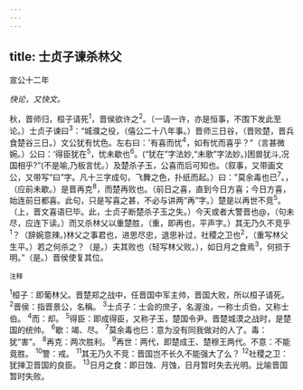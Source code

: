 ```yaml
---
---
---
```

title: 士贞子谏杀林父
---



宣公十二年

*快论，又快文。*

秋，晋师归，桓子请死<sup>1</sup>，晋侯欲许之<sup>2</sup>。（一请一许，亦是恒事，不围下发此至论。）士贞子谏曰<sup>3</sup>：“城濮之役，（僖公二十八年事。）晋师三日谷，（晋败楚，晋兵食楚谷三日。）文公犹有忧色。左右曰：'有喜而忧<sup>4</sup>，如有忧而喜乎？”（言甚微婉。）公曰：‘得臣犹在<sup>5</sup>，忧未歇也<sup>6</sup>。(“犹在”字法妙,“未歌”字法妙。)困兽犹斗,况国相乎?”(不是喻,乃板言忧。）及楚杀子玉，公喜而后可知也。（叙事，又带画文公，又带写“曰”字。凡十三字成句，飞舞之色，扑纸而起。）曰："莫余毒也已<sup>7</sup>。，（应前未歇。）是晋再克<sup>8</sup>，而楚再败也。（前日之喜，直到今日方喜；今日方喜，始连前日都喜。此句，只是写喜之甚，不必与讲两“再”字。）楚是以再世不竞<sup>5</sup>。（上，晋文喜语巳毕。此，士贞子断楚杀子玉之失。）今天或者大警晋也@，（句未尽，应连下读。）而又杀林父以重楚胜，（重，即再也，平声字。）其无乃久不竞乎<sup>1</sup>？（辞婉意辣。)林父之事君也，进思尽忠，退思补过，社稷之卫也<sup>2</sup>，（重写林父生平。）若之何杀之？（是。）夫其败也（轻写林父败。），如日月之食焉<sup>3</sup>，何损于明。”（是。）晋侯使复其位。

<sup>注释</sup>

<sup>1</sup>桓子：即葡林父。晋楚郑之战中，任晋国中军主帅，晋国大败，所以桓子请死。
<sup>2</sup>晋侯：指晋景公，名稱。
<sup>3</sup>士贞子：士会的庶子，名渥浊，一称士贞伯，又称士伯。
<sup>4</sup>而：却。
<sup>5</sup>得臣：即成得臣，又称子玉，楚国令尹。晋楚城漠之战时，是楚国的统帅。
<sup>6</sup>歇：竭、尽。
<sup>7</sup>莫余毒也巳：意为没有同我做对的人了。毒：犹“害”。
<sup>8</sup>再克：两次胜利。
<sup>9</sup>再世：两代，即楚成王、楚穆王两代。不意：不能竟胜。
<sup>10</sup>警：戒。
<sup>11</sup>其无乃久不竞：晋国岂不长久不能强大了么？
<sup>12</sup>社稷之卫：犹掸卫晋国的良臣。
<sup>13</sup>日月之食：即日蚀、月蚀，日月暂时失去光明。比喻晋国暂时失败。